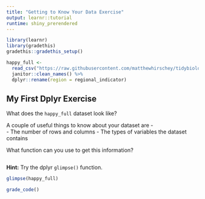 ```yaml
---
title: "Getting to Know Your Data Exercise"
output: learnr::tutorial
runtime: shiny_prerendered
---
```

```r
library(learnr)
library(gradethis)
gradethis::gradethis_setup()

happy_full <- 
  read_csv("https://raw.githubusercontent.com/matthewhirschey/tidybiology.org/main/data/world-happiness-report-2021.csv") %>% 
  janitor::clean_names() %>% 
  dplyr::rename(region = regional_indicator)
```
## My First Dplyr Exercise

What does the `happy_full` dataset look like?

A couple of useful things to know about your dataset are -  
- The number of rows and columns
- The types of variables the dataset contains  

What function can you use to get this information?

```r

```

<div id="glimpse-hint">
**Hint:** Try the dplyr `glimpse()` function.
</div>

```r
glimpse(happy_full)
```

```r
grade_code()
```